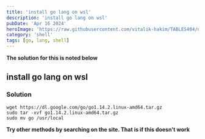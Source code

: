 ```yaml
---
title: 'install go lang on wsl'
description: 'install go lang on wsl'
pubDate: 'Apr 16 2024'
heroImage: 'https://raw.githubusercontent.com/vitalik-hakim/TABLES404/main/error_b/SHELL.jpg'
category: 'shell'
tags: [go, lang, shell]
---
```


**The solution for this is noted below**

## install go lang on wsl

### Solution

```shell
wget https://dl.google.com/go/go1.14.2.linux-amd64.tar.gz
sudo tar -xvf go1.14.2.linux-amd64.tar.gz
sudo mv go /usr/local
```

**Try other methods by searching on the site. That is if this doesn't work**
